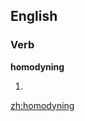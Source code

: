 ==English==

===Verb===
'''homodyning'''

# {{present participle of|[[homodyne]]}}

[[zh:homodyning]]